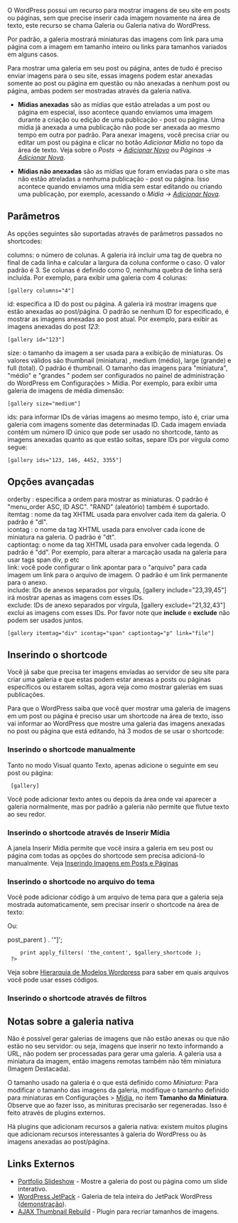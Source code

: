 {{Languages|
{{en|Gallery Shortcode}}
{{it|Shortcode Gallery}}
{{ja|ギャラリーショートコードの使い方}}
{{pt-br|Shortcode Gallery}}
{{ru|Короткий код для галерей}}
}}

O WordPress possui um recurso para mostrar imagens de seu site em posts ou páginas, sem que precise inserir cada imagem novamente na área de texto, este recurso se chama Galeria ou Galeria nativa do WordPress.

Por padrão, a galeria mostrará miniaturas das imagens com link para uma página com a imagem em tamanho inteiro ou links para tamanhos variados em alguns casos.
{{Imagens-f|[[image:wp-gallery.jpg]]|A galeria de imagens nativa do WordPress mostra miniaturas de suas imagens|float:none}}

Para mostrar uma galeria em seu post ou página, antes de tudo é preciso enviar imagens para o seu site, essas imagens podem estar anexadas somente ao post ou página em questão ou não anexadas a nenhum post ou página, ambas podem ser mostradas através da galeria nativa.

*'''Mídias anexadas''' são as mídias que estão atreladas a um post ou página em especial, isso acontece quando enviamos uma imagem durante a criação ou edição de uma publicação - post ou página. Uma mídia já anexada a uma publicação não pode ser anexada ao mesmo tempo em outra por padrão.  Para anexar imagens, você precisa criar ou editar um post ou página e clicar no botão ''Adicionar Mídia'' no topo da área de texto. Veja sobre o ''Posts → [[pt-br:Painel Posts-Adicionar Novo|Adicionar Novo]]'' ou ''Páginas → [[pt-br:Painel Páginas-Adicionar Nova|Adicionar Nova]]''.

*'''Mídias não anexadas''' são as mídias que foram enviadas para o site mas não estão atreladas a nenhuma publicação - post ou página. Isso acontece quando enviamos uma mídia sem estar editando ou criando uma publicação, por exemplo, acessando o ''Mídia → [[pt-br:Painel Mídia-Adicionar Nova|Adicionar Nova]]''. 

==Parâmetros==
As opções seguintes são suportadas através de parâmetros passados no shortcodes:
; columns: o número de colunas. A galeria irá incluir uma tag de quebra no final de cada linha e calcular a largura da coluna conforme o caso. O valor padrão é 3. Se colunas é definido como 0, nenhuma quebra de linha será incluída. Por exemplo, para exibir uma galeria com 4 colunas:
 [gallery columns="4"]
; id: especifica a ID do post ou página. A galeria irá mostrar imagens que estão anexadas ao post/página. O padrão se nenhum ID for especificado, é mostrar as imagens anexadas ao post atual. Por exemplo, para exibir as imagens anexadas do post ''123'':
 [gallery id="123"]
;size: o tamanho da imagem a ser usada para a exibição de miniaturas. Os valores válidos são thumbnail (miniatura) , medium (médio), large (grande) e full (total). O padrão é thumbnail. O tamanho das imagens para "miniatura", "médio" e "grandes " podem ser configurados no painel de administração do WordPress em Configurações > Mídia. Por exemplo, para exibir uma galeria de imagens de média dimensão:
 [gallery size="medium"]

; ids: para informar IDs de várias imagens ao mesmo tempo, isto é, criar uma galeria com imagens somente das determinadas ID. Cada imagem enviada contém um número ID único que pode ser usado no shortcode, tanto as imagens anexadas quanto as que estão soltas, separe IDs por vírgula como segue:
 [gallery ids="123, 146, 4452, 3355"]

==Opções avançadas==
; orderby : especifica a ordem para mostrar as miniaturas. O padrão é "menu_order ASC, ID ASC". "RAND" (aleatório) também é suportado.
; itemtag : nome da tag XHTML usada para envolver cada item da galeria.  O padrão é "dl".
; icontag : o nome da tag XHTML usada para envolver cada ícone de miniatura na galeria. O padrão é "dt".
; captiontag: o nome da tag XHTML usada para envolver cada legenda. O padrão é "dd". Por exemplo, para alterar a marcação usada na galeria para usar tags span div, p etc
; link: você pode configurar o link apontar para o "arquivo" para cada imagem um link para o arquivo de imagem. O padrão é um link permanente para o anexo.
; include: IDs de anexos separados por vírgula, [gallery include="23,39,45"] irá mostrar apenas as imagens com esses IDs.
; exclude: IDs de anexo separados por vírgula, [gallery exclude="21,32,43"] exclui as imagens com esses IDs. Por favor note que '''include''' e '''exclude''' não podem ser usados juntos.
 [gallery itemtag="div" icontag="span" captiontag="p" link="file"]

==Inserindo o shortcode==
Você já sabe que precisa ter imagens enviadas ao servidor de seu site para criar uma galeria e que estas podem estar anexas a posts ou páginas específicos ou estarem soltas, agora veja como mostrar galerias em suas publicações.

Para que o WordPress saiba que você quer mostrar uma galeria de imagens em um post ou página é preciso usar um shortcode na área de texto, isso vai informar ao WordPress que mostre uma galeria das imagens anexadas no post ou página que está editando, há 3 modos de se usar o shortcode:

===Inserindo o shortcode manualmente===
Tanto no modo Visual quanto Texto, apenas adicione o seguinte em seu post ou página:

  [gallery]

Você pode adicionar texto antes ou depois da área onde vai aparecer a galeria normalmente, mas por padrão a galeria não permite que flutue texto ao seu redor.

===Inserindo o shortcode através de Inserir Mídia===
A janela Inserir Mídia permite que você insira a galeria em seu post ou página com todas as opções do shortcode sem precisa adicioná-lo manualmente. Veja [[pt-br:Inserindo Imagens em Posts e Páginas|Inserindo Imagens em Posts e Páginas]]

===Inserindo o shortcode no arquivo do tema===
Você pode adicionar código à um arquivo de tema para que a galeria seja mostrada automaticamente, sem precisar inserir o shortcode na área de texto:

  <?php echo do_shortcode('[gallery opção="valor"]'); ?>
Ou:
  <?php
     $gallery_shortcode = '[gallery id="' . intval( $post->post_parent ) . '"]';
     print apply_filters( 'the_content', $gallery_shortcode );
  ?>
Veja sobre [[pt-br:Hierarquia de Modelos Wordpress|Hierarquia de Modelos Wordpress]] para saber em quais arquivos você pode usar esses códigos.

===Inserindo o shortcode através de filtros===

==Notas sobre a galeria nativa==
;Não é possível gerar galerias de imagens que não estão anexas ou que não estão no seu servidor: ou seja, imagens que inserir no texto informando a URL, não podem ser processadas para gerar uma galeria. A galeria usa a miniatura da imagem, então imagens remotas também não têm miniatura (Imagem Destacada).

;O tamanho usado na galeria é o que está definido como ''Miniatura'': Para modificar o tamanho das imagens da galeria, modifique o tamanho definido para miniaturas em Configurações > [[pt-br:Painel Mídia|Mídia]], no item  '''Tamanho da Miniatura'''. Observe que ao fazer isso, as minituras precisarão ser regeneradas. Isso é feito através de plugins externos.

;Há plugins que adicionam recursos a galeria nativa: existem muitos plugins que adicionam recursos interessantes à galeria do WordPress ou às imagens anexadas ao post/página.

==Links Externos==
* [http://wordpress.org/extend/plugins/portfolio-slideshow/ Portfolio Slideshow ] - Mostre a galeria do post ou página como um slide interativo.
* [http://wordpress.org/extend/plugins/jetpack/ WordPress JetPack] - Galeria de tela inteira do JetPack WordPress ([http://kovshenin.com/2012/jetpack-carousel/ demonstração]).
*[http://wordpress.org/extend/plugins/ajax-thumbnail-rebuild/ AJAX Thumbnail Rebuild] - Plugin para recriar tamanhos de imagens.
{{Codex-pt}}
{{DEFAULTSORT:S}}